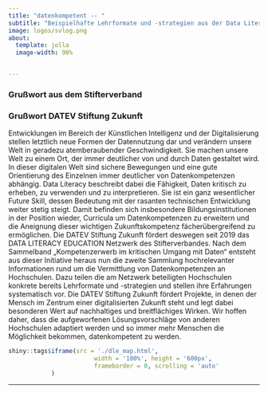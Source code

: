 ---
title: "datenkompetent -- "
subtitle: "Beispielhafte Lehrformate und -strategien aus der Data Literacy Education an deutschen Hochschulen"
image: logos/svlog.png
about:
  template: jolla
  image-width: 90%


---


### Grußwort aus dem Stifterverband

### Grußwort DATEV Stiftung Zukunft
Entwicklungen im Bereich der Künstlichen Intelligenz und der Digitalisierung stellen letztlich neue Formen der Datennutzung dar und verändern unsere Welt in geradezu atemberaubender Geschwindigkeit. Sie machen unsere Welt zu einem Ort, der immer deutlicher von und durch Daten gestaltet wird.  
In dieser digitalen Welt sind sichere Bewegungen und eine gute Orientierung des Einzelnen immer deutlicher von Datenkompetenzen abhängig. Data Literacy beschreibt dabei die Fähigkeit, Daten kritisch zu erheben, zu verwenden und zu interpretieren. Sie ist ein ganz wesentlicher Future Skill, dessen Bedeutung mit der rasanten technischen Entwicklung weiter stetig steigt. Damit befinden sich insbesondere Bildungsinstitutionen in der Position wieder, Curricula um Datenkompetenzen zu erweitern und die Aneignung dieser wichtigen Zukunftskompetenz fächerübergreifend zu ermöglichen. Die DATEV Stiftung Zukunft fördert deswegen seit 2019 das DATA LITERACY EDUCATION Netzwerk des Stifterverbandes. Nach dem Sammelband „Kompetenzerwerb im kritischen Umgang mit Daten“ entsteht aus dieser Initiative heraus nun die zweite Sammlung hochrelevanter Informationen rund um die Vermittlung von Datenkompetenzen an Hochschulen. Dazu teilen die am Netzwerk beteiligten Hochschulen konkrete bereits Lehrformate und -strategien und stellen ihre Erfahrungen systematisch vor. 
Die DATEV Stiftung Zukunft fördert Projekte, in denen der Mensch im Zentrum einer digitalisierten Zukunft steht und legt dabei besonderen Wert auf nachhaltiges und breitflächiges Wirken. Wir hoffen daher, dass die aufgeworfenen Lösungsvorschläge von anderen Hochschulen adaptiert werden und so immer mehr Menschen die Möglichkeit bekommen, datenkompetent zu werden.
 


```{r echo=FALSE}
shiny::tags$iframe(src = './dle_map.html',
                        width = '100%', height = '600px', 
                        frameborder = 0, scrolling = 'auto'
            )
```

------------------------------------------------------------------------
